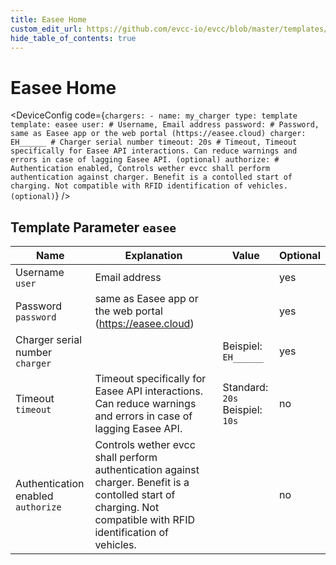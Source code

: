 ```yaml
---
title: Easee Home
custom_edit_url: https://github.com/evcc-io/evcc/blob/master/templates/definition/charger/easee.yaml
hide_table_of_contents: true
---
```



# Easee Home

<div className="device-detail-container">
  <div className="device-detail-content">
    <DeviceFeatures features="1p3p,rfid,sponsorship" />

<DeviceConfig code={`chargers:
    - name: my_charger
      type: template
      template: easee
      user: # Username, Email address
      password: # Password, same as Easee app or the web portal (https://easee.cloud)
      charger: EH______ # Charger serial number
      timeout: 20s # Timeout, Timeout specifically for Easee API interactions. Can reduce warnings and errors in case of lagging Easee API. (optional)
      authorize: # Authentication enabled, Controls wether evcc shall perform authentication against charger. Benefit is a contolled start of charging. Not compatible with RFID identification of vehicles. (optional)`}  />
  </div>
  <div className="device-detail-icon">
    <evcc-icon
      type="charger"
      name="easee-home"
      size="400px"
      alt="Easee Home"
      className="device-detail-icon-img"
    ></evcc-icon>
  </div>
</div>

## Template Parameter `easee`

| Name | Explanation | Value | Optional |
|-----------|-------------|-------|----------|
| Username<br/>`user` | Email address |  | yes |
| Password<br/>`password` | same as Easee app or the web portal (https://easee.cloud) |  | yes |
| Charger serial number<br/>`charger` |  | Beispiel: `EH______` | yes |
| Timeout<br/>`timeout` | Timeout specifically for Easee API interactions. Can reduce warnings and errors in case of lagging Easee API. | Standard: `20s`<br/>Beispiel: `10s` | no |
| Authentication enabled<br/>`authorize` | Controls wether evcc shall perform authentication against charger. Benefit is a contolled start of charging. Not compatible with RFID identification of vehicles. |  | no |

<SponsorshipRequired />

